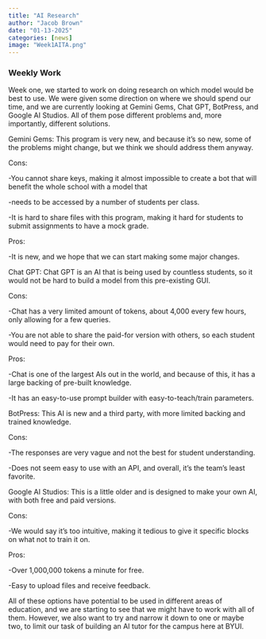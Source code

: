 ```yaml
---
title: "AI Research"
author: "Jacob Brown"
date: "01-13-2025"
categories: [news]
image: "Week1AITA.png"
---
```


### Weekly Work

Week one, we started to work on doing research on which model would be best to use. We were given some direction on where we should spend our time, and we are currently looking at Gemini Gems, Chat GPT, BotPress, and Google AI Studios. All of them pose different problems and, more importantly, different solutions.

Gemini Gems:
This program is very new, and because it's so new, some of the problems might change, but we think we should address them anyway.

Cons:

-You cannot share keys, making it almost impossible to create a bot that will benefit the whole school with a model that 

-needs to be accessed by a number of students per class.

-It is hard to share files with this program, making it hard for students to submit assignments to have a mock grade.

Pros:

-It is new, and we hope that we can start making some major changes.

Chat GPT:
Chat GPT is an AI that is being used by countless students, so it would not be hard to build a model from this pre-existing GUI.

Cons:

-Chat has a very limited amount of tokens, about 4,000 every few hours, only allowing for a few queries.

-You are not able to share the paid-for version with others, so each student would need to pay for their own.

Pros:

-Chat is one of the largest AIs out in the world, and because of this, it has a large backing of pre-built knowledge.

-It has an easy-to-use prompt builder with easy-to-teach/train parameters.

BotPress:
This AI is new and a third party, with more limited backing and trained knowledge.

Cons:

-The responses are very vague and not the best for student understanding.

-Does not seem easy to use with an API, and overall, it's the team's least favorite.


Google AI Studios:
This is a little older and is designed to make your own AI, with both free and paid versions.

Cons:

-We would say it’s too intuitive, making it tedious to give it specific blocks on what not to train it on.

Pros:

-Over 1,000,000 tokens a minute for free.

-Easy to upload files and receive feedback.


All of these options have potential to be used in different areas of education, and we are starting to see that we might have to work with all of them. However, we also want to try and narrow it down to one or maybe two, to limit our task of building an AI tutor for the campus here at BYUI.